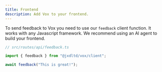 ```yaml
---
title: Frontend
description: Add Vox to your frontend.
---
```


To send feedback to Vox you need to use our `feedback` client function. It works with any Javascript framework. We recommend using an AI agent to build your frontend.

```ts
// src/routes/api/feedback.ts

import { feedback } from "@jxdltd/vox/client";

await feedback("This is great!");
```